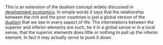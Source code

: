 This is an extension of the dualism concept widely discussed in [[development economics]]. In simple words it says that the relationship between the rich and the poor countries is just a global version of the [[dualism]] that we see in every aspect of life. The interrelations between the superior and inferior elements are such, be it in a global sense or in a local sense, that the superior elements does little or nothing to pull up the inferior element. In fact it may actually serve to push it down.